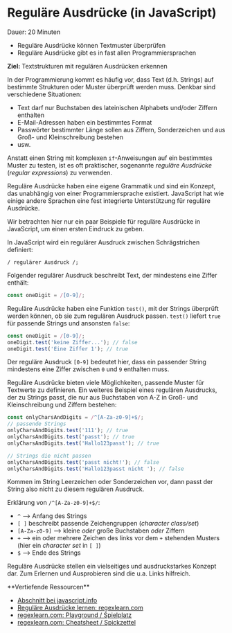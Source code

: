 
# Reguläre Ausdrücke (in JavaScript)

<Callout>  
  Dauer: 20 Minuten

  - Reguläre Ausdrücke können Textmuster überprüfen
  - Reguläre Ausdrücke gibt es in fast allen Programmiersprachen

  **Ziel:** Textstrukturen mit regulären Ausdrücken erkennen
</Callout>

In der Programmierung kommt es häufig vor,
dass Text (d.h. Strings) auf bestimmte 
Strukturen oder Muster überprüft werden muss.
Denkbar sind verschiedene Situationen:

- Text darf nur Buchstaben des lateinischen Alphabets und/oder Ziffern enthalten
- E-Mail-Adressen haben ein bestimmtes Format
- Passwörter bestimmter Länge sollen aus Ziffern, Sonderzeichen und aus Groß- und Kleinschreibung bestehen
- usw.

Anstatt einen String mit komplexen 
`if`-Anweisungen auf ein bestimmtes Muster
zu testen, ist es oft praktischer, sogenannte
_reguläre Ausdrücke_ (_regular expressions_)
zu verwenden.

Reguläre Ausdrücke haben eine eigene Grammatik
und sind ein Konzept, das unabhängig von einer
Programmiersprache existiert. JavaScript hat 
wie einige andere Sprachen eine fest integrierte 
Unterstützung für reguläre Ausdrücke.

Wir betrachten hier nur ein paar Beispiele für
reguläre Ausdrücke in JavaScript, um einen
ersten Eindruck zu geben.

In JavaScript wird ein regulärer Ausdruck
zwischen Schrägstrichen definiert:

```
/ regulärer Ausdruck /;
```

Folgender regulärer Ausdruck beschreibt
Text, der mindestens eine Ziffer enthält:

```js
const oneDigit = /[0-9]/;
```

Reguläre Ausdrücke haben eine Funktion `test()`,
mit der Strings überprüft werden können, ob sie
zum regulären Ausdruck passen. `test()` liefert
`true` für passende Strings und ansonsten `false`:

```js
const oneDigit = /[0-9]/;
oneDigit.test('keine Ziffer...'); // false
oneDigit.test('Eine Ziffer 1'); // true
```

Der reguläre Ausdruck `[0-9]` bedeutet hier,
dass ein passender String mindestens eine Ziffer
zwischen `0` und `9` enthalten muss.

Reguläre Ausdrücke bieten viele Möglichkeiten,
passende Muster für Textwerte zu definieren.
Ein weiteres Beispiel eines regulären Ausdrucks,
der zu Strings passt, die nur aus Buchstaben
von A-Z in Groß- und Kleinschreibung und Ziffern
bestehen:

```js
const onlyCharsAndDigits = /^[A-Za-z0-9]+$/;
// passende Strings
onlyCharsAndDigits.test('111'); // true
onlyCharsAndDigits.test('passt'); // true
onlyCharsAndDigits.test('Hallo123passt'); // true

// Strings die nicht passen
onlyCharsAndDigits.test('passt nicht!'); // false
onlyCharsAndDigits.test('Hallo123passt nicht '); // false
```

Kommen im String Leerzeichen oder Sonderzeichen 
vor, dann passt der String also nicht zu diesem
regulären Ausdruck.

Erklärung von `/^[A-Za-z0-9]+$/`:

- `^` &xrarr; Anfang des Strings
- `[ ]` beschreibt passende Zeichengruppen (_character class/set_)
- `[A-Za-z0-9]` &xrarr; kleine _oder_ große Buchstaben _oder_ Ziffern
- `+` &xrarr; ein oder mehrere Zeichen des links vor dem `+` stehenden Musters (hier ein _character set_ in `[ ]`)
- `$` &xrarr; Ende des Strings

Reguläre Ausdrücke stellen ein vielseitiges
und ausdruckstarkes Konzept dar. Zum Erlernen
und Ausprobieren sind die u.a. Links hilfreich.

<Callout type="info">
**Vertiefende Ressourcen**

- [Abschnitt bei javascript.info](https://javascript.info/regular-expressions)
- [Reguläre Ausdrücke lernen: regexlearn.com](https://regexlearn.com/)
- [regexlearn.com: Playground / Spielplatz](https://regexlearn.com/playground)
- [regexlearn.com: Cheatsheet / Spickzettel](https://regexlearn.com/cheatsheet)
</Callout>

